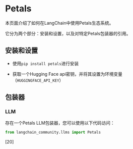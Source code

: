 # Petals

本页面介绍了如何在LangChain中使用Petals生态系统。

它分为两个部分：安装和设置，以及对特定Petals包装器的引用。

## 安装和设置

- 使用`pip install petals`进行安装

- 获取一个Hugging Face api密钥，并将其设置为环境变量（`HUGGINGFACE_API_KEY`）

## 包装器

### LLM

存在一个Petals LLM包装器，您可以使用以下代码访问：

```python
from langchain_community.llms import Petals
```

[20]